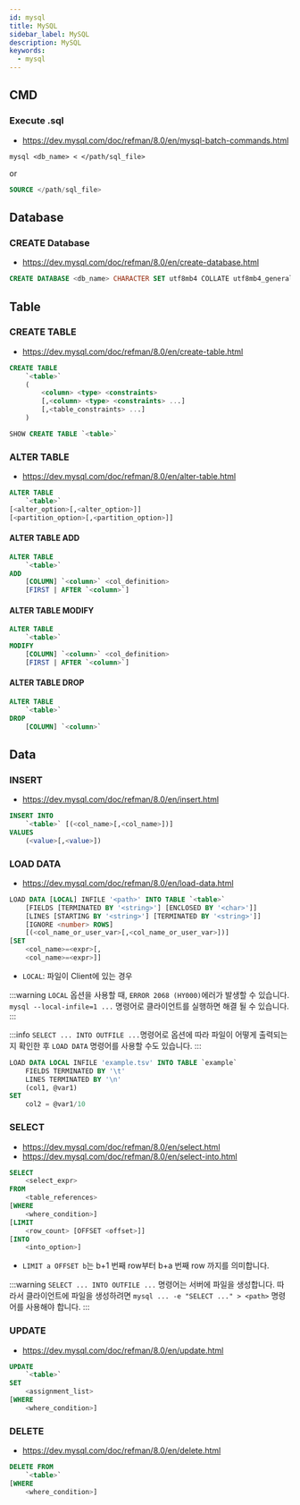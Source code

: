 ```yaml
---
id: mysql
title: MySQL
sidebar_label: MySQL
description: MySQL
keywords:
  - mysql
---
```


## CMD

### Execute .sql

- https://dev.mysql.com/doc/refman/8.0/en/mysql-batch-commands.html

```shell
mysql <db_name> < </path/sql_file>
```

or

```sql
SOURCE </path/sql_file>
```

## Database

### CREATE Database

- https://dev.mysql.com/doc/refman/8.0/en/create-database.html

```sql
CREATE DATABASE <db_name> CHARACTER SET utf8mb4 COLLATE utf8mb4_general_ci
```

## Table

### CREATE TABLE

- https://dev.mysql.com/doc/refman/8.0/en/create-table.html

```sql
CREATE TABLE
    `<table>`
    (
        <column> <type> <constraints>
        [,<column> <type> <constraints> ...]
        [,<table_constraints> ...]
    )
```

```sql
SHOW CREATE TABLE `<table>`
```

### ALTER TABLE

- https://dev.mysql.com/doc/refman/8.0/en/alter-table.html

```sql
ALTER TABLE
    `<table>`
[<alter_option>[,<alter_option>]]
[<partition_option>[,<partition_option>]]
```

#### ALTER TABLE ADD

```sql
ALTER TABLE
    `<table>`
ADD
    [COLUMN] `<column>` <col_definition>
    [FIRST | AFTER `<column>`]
```

#### ALTER TABLE MODIFY

```sql
ALTER TABLE
    `<table>`
MODIFY
    [COLUMN] `<column>` <col_definition>
    [FIRST | AFTER `<column>`]
```

#### ALTER TABLE DROP

```sql
ALTER TABLE
    `<table>`
DROP
    [COLUMN] `<column>`
```

## Data

### INSERT

- https://dev.mysql.com/doc/refman/8.0/en/insert.html

```sql
INSERT INTO
    `<table>` [(<col_name>[,<col_name>])]
VALUES
    (<value>[,<value>])
```

### LOAD DATA

- https://dev.mysql.com/doc/refman/8.0/en/load-data.html

```sql
LOAD DATA [LOCAL] INFILE '<path>' INTO TABLE `<table>`
    [FIELDS [TERMINATED BY '<string>'] [ENCLOSED BY '<char>']]
    [LINES [STARTING BY '<string>'] [TERMINATED BY '<string>']]
    [IGNORE <number> ROWS]
    [(<col_name_or_user_var>[,<col_name_or_user_var>])]
[SET
    <col_name>=<expr>[,
    <col_name>=<expr>]]
```

- `LOCAL`: 파일이 Client에 있는 경우

:::warning
`LOCAL` 옵션을 사용할 때, `ERROR 2068 (HY000)`에러가 발생할 수 있습니다. `mysql --local-infile=1 ...` 명령어로 클라이언트를 실행하면 해결 될 수 있습니다.
:::

:::info
`SELECT ... INTO OUTFILE ...`명령어로 옵션에 따라 파일이 어떻게 출력되는지 확인한 후 `LOAD DATA` 명령어를 사용할 수도 있습니다.
:::

```sql
LOAD DATA LOCAL INFILE 'example.tsv' INTO TABLE `example`
    FIELDS TERMINATED BY '\t'
    LINES TERMINATED BY '\n'
    (col1, @var1)
SET
    col2 = @var1/10
```

### SELECT

- https://dev.mysql.com/doc/refman/8.0/en/select.html
- https://dev.mysql.com/doc/refman/8.0/en/select-into.html

```sql
SELECT
    <select_expr>
FROM
    <table_references>
[WHERE
    <where_condition>]
[LIMIT
    <row_count> [OFFSET <offset>]]
[INTO
    <into_option>]
```

- `LIMIT a OFFSET b`는 b+1 번째 row부터 b+a 번째 row 까지를 의미합니다.

:::warning
`SELECT ... INTO OUTFILE ...` 명령어는 서버에 파일을 생성합니다. 따라서 클라이언트에 파일을 생성하려면 `mysql ... -e "SELECT ..." > <path>` 명령어를 사용해야 합니다.
:::

### UPDATE

- https://dev.mysql.com/doc/refman/8.0/en/update.html

```sql
UPDATE
    `<table>`
SET
    <assignment_list>
[WHERE
    <where_condition>]
```

### DELETE

- https://dev.mysql.com/doc/refman/8.0/en/delete.html

```sql
DELETE FROM
    `<table>`
[WHERE
    <where_condition>]
```
